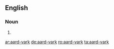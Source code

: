 {{also|aardvark}}
==English==

===Noun===
{{en-noun}}

# {{archaic spelling of|aardvark|lang=en}}

[[ar:aard-vark]]
[[de:aard-vark]]
[[ro:aard-vark]]
[[ta:aard-vark]]